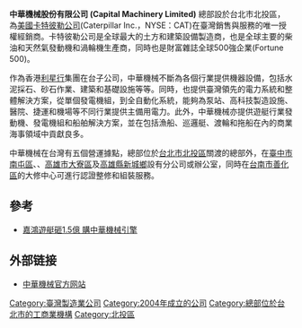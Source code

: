 {{Infobox company
| name = 中華機械股份有限公司
| name_en = Capital Machinery Limited
| type = 私人公司
| foundation = 2004
| location = 台北市北投區大度路三段188號
| locations = 5
| key_people = David Brown
| industry = 重型設備
| products = 工程機械, 動力系統, 船舶動力系統
| num_employees = 197
| parent = 利星行
| homepage = https://www.capitalmachinery.com.tw/
| logo_size = https://www.capitalmachinery.com.tw/tw/index.asp
}}'''中華機械股份有限公司 (Capital Machinery Limited)''' 總部設於台北市北投區，為[[美國|美國]][[卡特彼勒公司|卡特彼勒公司]](Caterpillar Inc.，NYSE：CAT)在臺灣銷售與服務的唯一授權經銷商。卡特彼勒公司是全球最大的土方和建築設備製造商，也是全球主要的柴油和天然氣發動機和渦輪機生產商，同時也是財富雜誌全球500強企業(Fortune 500)。


作為香港[[利星行|利星行]]集團在台子公司，中華機械不斷為各個行業提供機器設備，包括水泥採石、砂石作業、建築和基礎設施等等。同時，也提供臺灣領先的電力系統和整體解決方案，從單個發電機組，到全自動化系統，能夠為泵站、高科技製造設施、醫院、捷運和機場等不同行業提供主備用電力。此外，中華機械亦提供遊艇行業發動機、發電機組和船舶解決方案，並在包括漁船、巡邏艇、渡輪和拖船在內的商業海事領域中貢獻良多。

中華機械在台灣有五個營運據點，總部位於[[台北市|台北市]][[北投區|北投區]]關渡的總部外，在[[臺中市|臺中市]][[南屯區|南屯區]]、、[[高雄市|高雄市]][[大寮區|大寮區]]及[[高雄縣|高雄縣]][[新城鄉|新城鄉]]設有分公司或辦公室，同時在[[台南市|台南市]][[善化區|善化區]]的大修中心可進行認證整修和組裝服務。

==參考==
*[http://www.chinatimes.com/newspapers/20140922000323-260210 嘉鴻遊艇砸1.5億 購中華機械引擎]{{Wayback|url=http://www.chinatimes.com/newspapers/20140922000323-260210 |date=20180103193452 }}

== 外部链接 ==
* [http://www.capitalmachinery.com.tw/ 中華機械官方网站]{{Wayback|url=http://www.capitalmachinery.com.tw/ |date=20110505142712 }}

{{TW-corp-stub}}

[[Category:臺灣製造業公司|Category:臺灣製造業公司]]
[[Category:2004年成立的公司|Category:2004年成立的公司]]
[[Category:總部位於台北市的工商業機構|Category:總部位於台北市的工商業機構]]
[[Category:北投區|Category:北投區]]